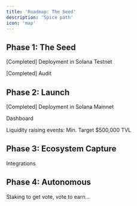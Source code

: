 ```yaml
---
title: 'Roadmap: The Seed'
description: 'Spice path'
icon: 'map'
---
```


## Phase 1: The Seed

[Completed] Deployment in Solana Testnet

[Completed] Audit

## Phase 2: Launch

[Completed] Deployment in Solana Mainnet

Dashboard

Liquidity raising events: Min. Target $500,000 TVL

## Phase 3: Ecosystem Capture

Integrations

## Phase 4: Autonomous

Staking to get vote, vote to earn...
